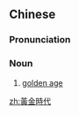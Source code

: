 {{also|黄金時代|黄金时代}}
==Chinese==
{{zh-forms|s=黄金时代|type=22}}

===Pronunciation===
{{zh-pron
|m=huángjīn shídài
|c=wong4 gam1 si4 doi6
|cat=n
}}

===Noun===
{{zh-noun}}

# [[golden age]]

[[zh:黃金時代]]